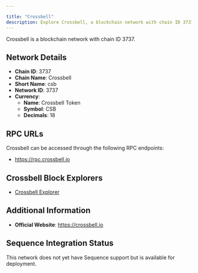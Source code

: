 ```yaml
---

title: "Crossbell"
description: Explore Crossbell, a blockchain network with chain ID 3737. Learn about its native currency, Crossbell Token, and how to interact with the network.
---
```




Crossbell is a blockchain network with chain ID 3737.

## Network Details

- **Chain ID**: 3737
- **Chain Name**: Crossbell
- **Short Name**: csb
- **Network ID**: 3737
- **Currency**: 
  - **Name**: Crossbell Token
  - **Symbol**: CSB
  - **Decimals**: 18

## RPC URLs

Crossbell can be accessed through the following RPC endpoints:

- https://rpc.crossbell.io

## Crossbell Block Explorers

- [Crossbell Explorer](https://scan.crossbell.io)

## Additional Information

- **Official Website**: https://crossbell.io

## Sequence Integration Status

This network does not yet have Sequence support but is available for deployment.
